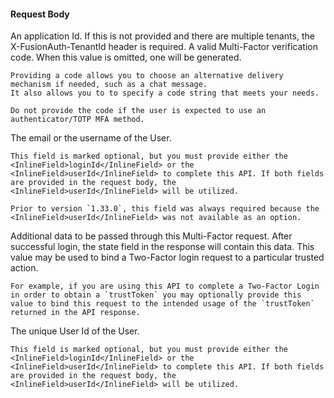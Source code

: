 
#### Request Body

<APIBlock>
  <APIField name="applicationId" type="UUID" optional>
    An application Id. If this is not provided and there are multiple tenants, the <InlineField>X-FusionAuth-TenantId</InlineField> header is required.
  </APIField>
  <APIField name="code" type="String" optional>
    A valid Multi-Factor verification code.
    When this value is omitted, one will be generated. 

    Providing a code allows you to choose an alternative delivery mechanism if needed, such as a chat message.
    It also allows you to to specify a code string that meets your needs.

    Do not provide the code if the user is expected to use an authenticator/TOTP MFA method.
  </APIField>
  <APIField name="loginId" type="String" optional>
    The email or the username of the User.

    This field is marked optional, but you must provide either the <InlineField>loginId</InlineField> or the <InlineField>userId</InlineField> to complete this API. If both fields are provided in the request body, the <InlineField>userId</InlineField> will be utilized.

    Prior to version `1.33.0`, this field was always required because the <InlineField>userId</InlineField> was not available as an option.
  </APIField>
  <APIField name="state" type="Object" optional>
    Additional data to be passed through this Multi-Factor request. After successful login, the <InlineField>state</InlineField> field in the response will contain this data.
  </APIField>
  <APIField name="trustChallenge" type="String" optional since="1.33.0">
    This value may be used to bind a Two-Factor login request to a particular trusted action.

    For example, if you are using this API to complete a Two-Factor Login in order to obtain a `trustToken` you may optionally provide this value to bind this request to the intended usage of the `trustToken` returned in the API response.
  </APIField>
  <APIField name="userId" type="UUID" optional since="1.33.0">
    The unique User Id of the User.

    This field is marked optional, but you must provide either the <InlineField>loginId</InlineField> or the <InlineField>userId</InlineField> to complete this API. If both fields are provided in the request body, the <InlineField>userId</InlineField> will be utilized.
  </APIField>
</APIBlock>

<JSON title="Example Request JSON" src="two-factor/start/request.json" />

